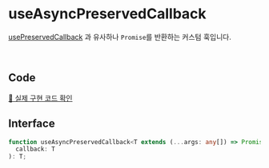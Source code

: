 # useAsyncPreservedCallback

[usePreservedCallback](https://modern-agile-team.github.io/modern-kit/docs/react/hooks/usePreservedCallback) 과 유사하나 `Promise`를 반환하는 커스텀 훅입니다.

<br />

## Code
[🔗 실제 구현 코드 확인](https://github.com/modern-agile-team/modern-kit/blob/main/packages/react/src/hooks/useAsyncPreservedCallback/index.ts)

## Interface
```ts title="typescript"
function useAsyncPreservedCallback<T extends (...args: any[]) => Promise<any>>(
  callback: T
): T;
```